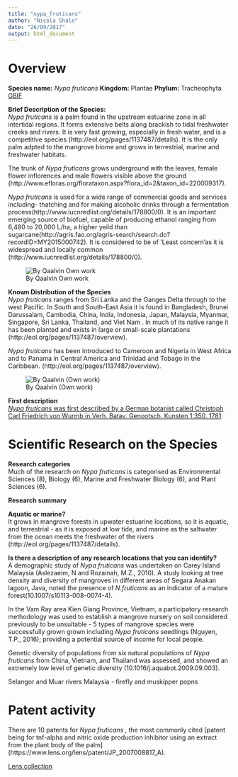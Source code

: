 ```yaml
---
title: "nypa_fruticans"
author: "Nicola Shale"
date: "26/09/2017"
output: html_document
---
```


# Overview

**Species name:** *Nypa fruticans* 
**Kingdom:** Plantae 
**Phylum:** Tracheophyta [GBIF](https://www.gbif.org/species/2738422)
  
**Brief Description of the Species:**  
*Nypa fruticans* is a palm found in the upstream estuarine zone in all intertidal regions. It forms extensive belts along brackish to tidal freshwater creeks and rivers. It is very fast growing, especially in fresh water, and is a competitive species (http://eol.org/pages/1137487/details). It is the only palm adpted to the mangrove biome and grows in terrestrial, marine and freshwater habitats.

The trunk of *Nypa fruticans* grows underground with the leaves, female flower inflorences and male flowers visible above the ground (http://www.efloras.org/florataxon.aspx?flora_id=2&taxon_id=220009317).

*Nypa fruticans* is used for a wide range of commercial goods and services including- thatching and for making alcoholic drinks through a fermentation process(http://www.iucnredlist.org/details/178800/0). It is an important emerging source of biofuel,  capable of producing ethanol ranging from 6,480 to 20,000 L/ha, a higher yeild than sugarcane(http://agris.fao.org/agris-search/search.do?recordID=MY2015000742). It is considered to be of 'Least concern'as it is widespread and locally common (http://www.iucnredlist.org/details/178800/0).

![By Qaalvin Own work](/Users/NicolaShale/Documents/GitHub/asean_marine/Nicky's summaries/images/Nipa_palms.jpg)


**Known Distribution of the Species**  
*Nypa fruticans* ranges from Sri Lanka and the Ganges Delta through to the west Pacific. In South and South-East Asia it is found in Bangladesh, Brunei Darussalam, Cambodia, China, India, Indonesia, Japan, Malaysia, Myanmar, Singapore, Sri Lanka, Thailand, and Viet Nam . In much of its native range it has been planted and exists in large or small-scale plantations (http://eol.org/pages/1137487/overview).

*Nypa fruticans* has been introduced to Cameroon and Nigeria in West Africa and to Panama in Central America and Trinidad and Tobago in the Caribbean.  (http://eol.org/pages/1137487/overview). 

![By Qaalvin (Own work)](/Users/NicolaShale/Documents/GitHub/asean_marine/Nicky's summaries/images/Nipa_palms.jpg)

**First description**  
[*Nypa fruticans* was first described by a German botanist called Christoph Carl Friedrich von Wurmb in Verh. Batav. Genootsch. Kunsten 1:350. 1781](https://www.gbif.org/species/2738422). 

# Scientific Research on the Species 

**Research categories**  
Much of the research on *Nypa fruticans*  is categorised as Environmental Sciences (8), Biology (6), Marine and Freshwater Biology (6), and Plant Sciences (6).   

**Research summary**  

**Aquatic or marine?**  
It grows in mangrove forests in upwater estuarine locations, so it is aquatic, and terrestrial  - as it is exposed at low tide, and marine as the saltwater from the ocean meets the freshwater of the rivers (http://eol.org/pages/1137487/details).

**Is there a description of any research locations that you can identify?**  
A demographic study of *Nypa fruticans* was undertaken on Carey Island Malaysia (Aslezaeim, N.and Rozainah, M.Z., 2010). A study looking at tree density and diversity of mangroves in different areas of Segara Anakan lagoon, Java, noted the presence of *N.fruticans* as an indicator of a mature forest(10.1007/s10113-008-0074-4). 

In the Vam Ray area Kien Giang Province, Vietnam, a participatory research methodology was used to establish a mangrove nursery on soil considered previously to be unsuitable - 5 types of mangrove species were successfully grown grown including *Nypa fruticans* seedlings (Nguyen, T.P., 2016); providing a potential source of income for local people.

Genetic diversity of populations from six natural populations of *Nypa fruticans* from China, Vietnam, and Thailand was assessed, and showed an extremely low level of genetic diversity (10.1016/j.aquabot.2009.09.003).

Selangor and Muar rivers Malaysia - firefly and muskipper popns

# Patent activity
There are 10 patents for *Nypa fruticans* , the most commonly cited [patent being for tnf-alpha and nitric oxide production inhibitor using an extract from the plant body of the palm] (https://www.lens.org/lens/patent/JP_2007008817_A).


[Lens collection](https://www.lens.org/lens/collection/24939)
